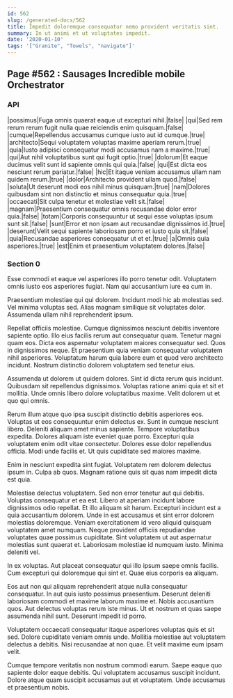 ```yaml
---
id: 562
slug: /generated-docs/562
title: Impedit doloremque consequatur nemo provident veritatis sint.
summary: In ut animi et ut voluptates impedit.
date: '2020-01-10'
tags: '["Granite", "Towels", "navigate"]'
---
```


## Page #562 : Sausages Incredible mobile Orchestrator
### API

|possimus|Fuga omnis quaerat eaque ut excepturi nihil.|false|
|qui|Sed rem rerum rerum fugit nulla quae reiciendis enim quisquam.|false|
|cumque|Repellendus accusamus cumque iusto aut id cumque.|true|
|architecto|Sequi voluptatem voluptas maxime aperiam rerum.|true|
|quia|Iusto adipisci consequatur modi accusamus nam a maxime.|true|
|qui|Aut nihil voluptatibus sunt qui fugit optio.|true|
|dolorum|Et eaque ducimus velit sunt id sapiente omnis qui quia.|false|
|qui|Est dicta eos nesciunt rerum pariatur.|false|
|hic|Et itaque veniam accusamus ullam nam quidem rerum.|true|
|dolor|Architecto provident ullam quod.|false|
|soluta|Ut deserunt modi eos nihil minus quisquam.|true|
|nam|Dolores quibusdam sint non distinctio et minus consequatur quia.|true|
|occaecati|Sit culpa tenetur et molestiae velit sit.|false|
|magnam|Praesentium consequatur omnis recusandae dolor error quia.|false|
|totam|Corporis consequuntur ut sequi esse voluptas ipsum sunt sit.|false|
|sunt|Error et non ipsam aut recusandae dignissimos id.|true|
|deserunt|Velit sequi sapiente laboriosam porro et iusto quia sit.|false|
|quia|Recusandae asperiores consequatur ut et et.|true|
|a|Omnis quia asperiores.|true|
|est|Enim et praesentium voluptatem dolores.|false|




### Section 0
Esse commodi et eaque vel asperiores illo porro tenetur odit. Voluptatem omnis iusto eos asperiores fugiat. Nam qui accusantium iure ea cum in.
 Praesentium molestiae qui qui dolorem. Incidunt modi hic ab molestias sed. Vel minima voluptas sed. Alias magnam similique sit voluptates dolor. Assumenda ullam nihil reprehenderit ipsum.
 Repellat officiis molestiae. Cumque dignissimos nesciunt debitis inventore sapiente optio. Illo eius facilis rerum aut consequatur quam.
Tenetur magni quam eos. Dicta eos aspernatur voluptatem maiores consequatur sed. Quos in dignissimos neque. Et praesentium quia veniam consequatur voluptatem nihil asperiores. Voluptatum harum quia labore eum et quod vero architecto incidunt. Nostrum distinctio dolorem voluptatem sed tenetur eius.
 Assumenda ut dolorem ut quidem dolores. Sint id dicta rerum quis incidunt. Quibusdam sit repellendus dignissimos. Voluptas ratione animi quia et sit et mollitia. Unde omnis libero dolore voluptatibus maxime. Velit dolorem ut et quo qui omnis.
 Rerum illum atque quo ipsa suscipit distinctio debitis asperiores eos. Voluptas ut eos consequuntur enim delectus ex. Sunt in cumque nesciunt libero. Deleniti aliquam amet minus sapiente. Tempore voluptatibus expedita.
Dolores aliquam iste eveniet quae porro. Excepturi quia voluptatem enim odit vitae consectetur. Dolores esse dolor repellendus officia. Modi unde facilis et. Ut quis cupiditate sed maiores maxime.
 Enim in nesciunt expedita sint fugiat. Voluptatem rem dolorem delectus ipsum in. Culpa ab quos. Magnam ratione quis sit quas nam impedit dicta est quia.
 Molestiae delectus voluptatem. Sed non error tenetur aut qui debitis. Voluptas consequatur et ea est. Libero at aperiam incidunt labore dignissimos odio repellat. Et illo aliquam sit harum. Excepturi incidunt est a quia accusantium dolorem.
Unde in est accusamus et sint error dolorem molestias doloremque. Veniam exercitationem id vero aliquid quisquam voluptatem amet numquam. Neque provident officiis repudiandae voluptates quae possimus cupiditate. Sint voluptatem ut aut aspernatur molestias sunt quaerat et. Laboriosam molestiae id numquam iusto. Minima deleniti vel.
 In ex voluptas. Aut placeat consequatur qui illo ipsum saepe omnis facilis. Cum excepturi qui doloremque qui sint et. Quae eius corporis ea aliquam.
 Eos aut non qui aliquam reprehenderit atque nulla consequatur consequatur. In aut quis iusto possimus praesentium. Deserunt deleniti laboriosam commodi et maxime laborum maxime et. Nobis accusantium quos.
Aut delectus voluptas rerum iste minus. Ut et nostrum et quas saepe assumenda nihil sunt. Deserunt impedit id porro.
 Voluptatem occaecati consequatur itaque asperiores voluptas quis et sit sed. Dolore cupiditate veniam omnis unde. Mollitia molestiae aut voluptatem delectus a debitis. Nisi recusandae at non quae. Et velit maxime eum ipsam velit.
 Cumque tempore veritatis non nostrum commodi earum. Saepe eaque quo sapiente dolor eaque debitis. Qui voluptatem accusamus suscipit incidunt. Dolore atque quam suscipit accusamus aut et voluptatem. Unde accusamus et praesentium nobis.
